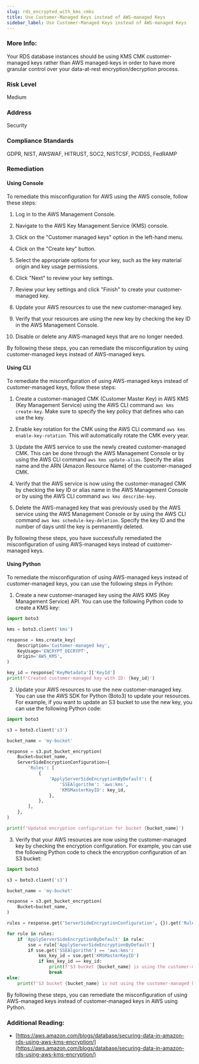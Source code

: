 ```yaml
---
slug: rds_encrypted_with_kms_cmks
title: Use Customer-Managed Keys instead of AWS-managed Keys
sidebar_label: Use Customer-Managed Keys instead of AWS-managed Keys
---
```


### More Info:

Your RDS database instances should be using KMS CMK customer-managed keys rather than AWS managed-keys in order to have more granular control over your data-at-rest encryption/decryption process.

### Risk Level

Medium

### Address

Security

### Compliance Standards

GDPR, NIST, AWSWAF, HITRUST, SOC2, NISTCSF, PCIDSS, FedRAMP

### Remediation

#### Using Console

To remediate this misconfiguration for AWS using the AWS console, follow these steps:

1. Log in to the AWS Management Console.

2. Navigate to the AWS Key Management Service (KMS) console.

3. Click on the "Customer managed keys" option in the left-hand menu.

4. Click on the "Create key" button.

5. Select the appropriate options for your key, such as the key material origin and key usage permissions.

6. Click "Next" to review your key settings.

7. Review your key settings and click "Finish" to create your customer-managed key.

8. Update your AWS resources to use the new customer-managed key.

9. Verify that your resources are using the new key by checking the key ID in the AWS Management Console.

10. Disable or delete any AWS-managed keys that are no longer needed.

By following these steps, you can remediate the misconfiguration by using customer-managed keys instead of AWS-managed keys.

#### Using CLI

To remediate the misconfiguration of using AWS-managed keys instead of customer-managed keys, follow these steps:

1. Create a customer-managed CMK (Customer Master Key) in AWS KMS (Key Management Service) using the AWS CLI command `aws kms create-key`. Make sure to specify the key policy that defines who can use the key.

2. Enable key rotation for the CMK using the AWS CLI command `aws kms enable-key-rotation`. This will automatically rotate the CMK every year.

3. Update the AWS service to use the newly created customer-managed CMK. This can be done through the AWS Management Console or by using the AWS CLI command `aws kms update-alias`. Specify the alias name and the ARN (Amazon Resource Name) of the customer-managed CMK.

4. Verify that the AWS service is now using the customer-managed CMK by checking the key ID or alias name in the AWS Management Console or by using the AWS CLI command `aws kms describe-key`. 

5. Delete the AWS-managed key that was previously used by the AWS service using the AWS Management Console or by using the AWS CLI command `aws kms schedule-key-deletion`. Specify the key ID and the number of days until the key is permanently deleted.

By following these steps, you have successfully remediated the misconfiguration of using AWS-managed keys instead of customer-managed keys.

#### Using Python

To remediate the misconfiguration of using AWS-managed keys instead of customer-managed keys, you can use the following steps in Python:

1. Create a new customer-managed key using the AWS KMS (Key Management Service) API. You can use the following Python code to create a KMS key:

```python
import boto3

kms = boto3.client('kms')

response = kms.create_key(
    Description='Customer-managed key',
    KeyUsage='ENCRYPT_DECRYPT',
    Origin='AWS_KMS',
)

key_id = response['KeyMetadata']['KeyId']
print(f'Created customer-managed key with ID: {key_id}')
```

2. Update your AWS resources to use the new customer-managed key. You can use the AWS SDK for Python (Boto3) to update your resources. For example, if you want to update an S3 bucket to use the new key, you can use the following Python code:

```python
import boto3

s3 = boto3.client('s3')

bucket_name = 'my-bucket'

response = s3.put_bucket_encryption(
    Bucket=bucket_name,
    ServerSideEncryptionConfiguration={
        'Rules': [
            {
                'ApplyServerSideEncryptionByDefault': {
                    'SSEAlgorithm': 'aws:kms',
                    'KMSMasterKeyID': key_id,
                },
            },
        ],
    },
)

print(f'Updated encryption configuration for bucket {bucket_name}')
```

3. Verify that your AWS resources are now using the customer-managed key by checking the encryption configuration. For example, you can use the following Python code to check the encryption configuration of an S3 bucket:

```python
import boto3

s3 = boto3.client('s3')

bucket_name = 'my-bucket'

response = s3.get_bucket_encryption(
    Bucket=bucket_name,
)

rules = response.get('ServerSideEncryptionConfiguration', {}).get('Rules', [])

for rule in rules:
    if 'ApplyServerSideEncryptionByDefault' in rule:
        sse = rule['ApplyServerSideEncryptionByDefault']
        if sse.get('SSEAlgorithm') == 'aws:kms':
            kms_key_id = sse.get('KMSMasterKeyID')
            if kms_key_id == key_id:
                print(f'S3 bucket {bucket_name} is using the customer-managed key')
                break
else:
    print(f'S3 bucket {bucket_name} is not using the customer-managed key')
```

By following these steps, you can remediate the misconfiguration of using AWS-managed keys instead of customer-managed keys in AWS using Python.

### Additional Reading:

- [https://aws.amazon.com/blogs/database/securing-data-in-amazon-rds-using-aws-kms-encryption/](https://aws.amazon.com/blogs/database/securing-data-in-amazon-rds-using-aws-kms-encryption/) 


